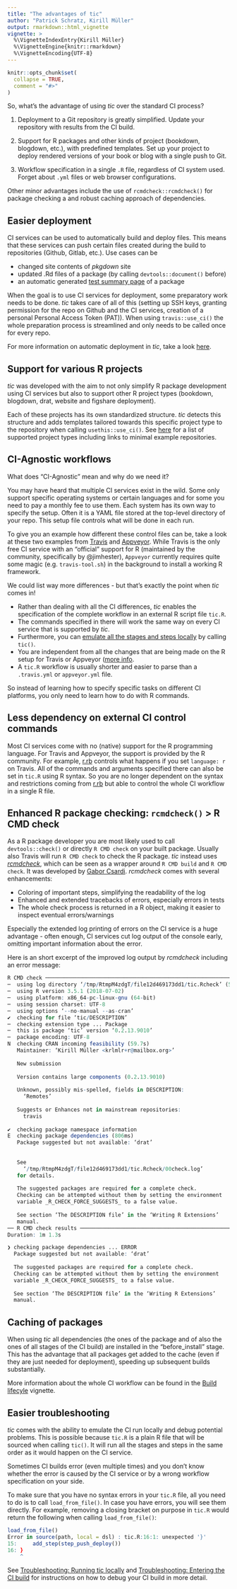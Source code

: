 ```yaml
---
title: "The advantages of tic"
author: "Patrick Schratz, Kirill Müller"
output: rmarkdown::html_vignette
vignette: >
  %\VignetteIndexEntry{Kirill Müller}
  %\VignetteEngine{knitr::rmarkdown}
  %\VignetteEncoding{UTF-8}
---
```


```r
knitr::opts_chunk$set(
  collapse = TRUE,
  comment = "#>"
)
```

So, what's the advantage of using *tic* over the standard CI process?

1. Deployment to a Git repository is greatly simplified. 
   Update your repository with results from the CI build.

1. Support for R packages and other kinds of project (bookdown, blogdown, etc.), with predefined templates. 
   Set up your project to deploy rendered versions of your book or blog with a single push to Git.

1. Workflow specification in a single `.R` file, regardless of CI system used.  
   Forget about `.yml` files or web browser configurations.
   
Other minor advantages include the use of `rcmdcheck::rcmdcheck()` for package checking a and robust caching approach of dependencies.

## Easier deployment

CI services can be used to automatically build and deploy files.
This means that these services can push certain files created during the build to repositories (Github, Gitlab, etc.).
Use cases can be

- changed site contents of _pkgdown_ site
- updated .Rd files of a package (by calling `devtools::document()` before)
- an automatic generated [test summary page](https://github.com/yonicd/covrpage) of a package 

When the goal is to use CI services for deployment, some preparatory work needs to be done.
*tic* takes care of all of this (setting up SSH keys, granting permission for the repo on Github and the CI services, creation of a personal Personal Access Token (PAT)).
When using `travis::use_ci()` the whole preparation process is streamlined and only needs to be called once for every repo.

For more information on automatic deployment in *tic*, take a look [here](deployment.html).

## Support for various R projects

*tic* was developed with the aim to not only simplify R package development using CI services but also to support other R project types (bookdown, blogdown, drat, website and figshare deployment). 

Each of these projects has its own standardized structure. 
*tic* detects this structure and adds templates tailored towards this specific project type to the repository when calling `usethis::use_ci()`.
See [here](tic.html#example-projects) for a list of supported project types including links to minimal example repositories. 

## CI-Agnostic workflows

What does "CI-Agnostic" mean and why do we need it?

You may have heard that multiple CI services exist in the wild.
Some only support specific operating systems or certain languages and for some you need to pay a monthly fee to use them.
Each system has its own way to specify the setup. 
Often it is a YAML file stored at the top-level directory of your repo.
This setup file controls what will be done in each run.

To give you an example how different these control files can be, take a look at these two examples from [Travis](https://github.com/tidyverse/dplyr/blob/master/.travis.yml) and [Appveyor](https://github.com/tidyverse/dplyr/blob/master/appveyor.yml).
While Travis is the only free CI service with an "official" support for R (maintained by the community, specifically by @jimhester), `Appveyor` currently requires quite some magic (e.g. `travis-tool.sh`) in the background to install a working R framework. 

We could list way more differences - but that's exactly the point when *tic* comes in!

- Rather than dealing with all the CI differences, *tic* enables the specification of the complete workflow in an external R script file `tic.R`.
- The commands specified in there will work the same way on every CI service that is supported by *tic*.
- Furthermore, you can [emulate all the stages and steps locally](advantages.html#less-dependency-on-external-ci-control-commands) by calling `tic()`.
- You are independent from all the changes that are being made on the R setup for Travis or Appveyor ([more info]((advantages.html#less-dependency-on-external-ci-control-commands)).
- A `tic.R` workflow is usually shorter and easier to parse than a `.travis.yml` or `appveyor.yml` file.

So instead of learning how to specify specific tasks on different CI platforms, you only need to learn how to do with R commands.

## Less dependency on external CI control commands

Most CI services come with no (native) support for the R programming language.
For Travis and Appveyor, the support is provided by the R community.
For example, [r.rb](https://github.com/travis-ci/travis-build/blob/master/lib/travis/build/script/r.rb) controls what happens if you set `language: r` on Travis.
All of the commands and arguments specified there can also be set in `tic.R` using R syntax.
So you are no longer dependent on the syntax and restrictions coming from [r.rb](https://github.com/travis-ci/travis-build/blob/master/lib/travis/build/script/r.rb) but able to control the whole CI workflow in a single R file.

## Enhanced R package checking: `rcmdcheck()` > R CMD check

As a R package developer you are most likely used to call `devtools::check()` or directly `R CMD check` on your built package.
Usually also Travis will run `R CMD check` to check the R package.
*tic* instead uses  [*rcmdcheck*](https://github.com/r-lib/rcmdcheck), which can be seen as a wrapper around `R CMD build` and `R CMD check`.
It was developed by [Gabor Csardi](https://github.com/gaborcsardi).
*rcmdcheck* comes with several enhancements:

- Coloring of important steps, simplifying the readability of the log
- Enhanced and extended tracebacks of errors, especially errors in tests
- The whole check process is returned in a R object, making it easier to inspect eventual errors/warnings

Especially the extended log printing of errors on the CI service is a huge advantage - often enough, CI services cut log output of the console early, omitting important information about the error. 

Here is an short excerpt of the improved log output by *rcmdcheck* including an error message:

```r
R CMD check ──────────────────────────────────────────────────────────────────────────────────────────────────────────────────────────────────────────
─  using log directory ‘/tmp/RtmpM4zdgT/file12d469173dd1/tic.Rcheck’ (581ms)
─  using R version 3.5.1 (2018-07-02)
─  using platform: x86_64-pc-linux-gnu (64-bit)
─  using session charset: UTF-8
─  using options ‘--no-manual --as-cran’
✔  checking for file ‘tic/DESCRIPTION’
─  checking extension type ... Package
─  this is package ‘tic’ version ‘0.2.13.9010’
─  package encoding: UTF-8
N  checking CRAN incoming feasibility (59.7s)
   Maintainer: ‘Kirill Müller <krlmlr+r@mailbox.org>’
   
   New submission
   
   Version contains large components (0.2.13.9010)
   
   Unknown, possibly mis-spelled, fields in DESCRIPTION:
     ‘Remotes’
   
   Suggests or Enhances not in mainstream repositories:
     travis
   
✔  checking package namespace information
E  checking package dependencies (806ms)
   Package suggested but not available: ‘drat’
   
   
   See
     ‘/tmp/RtmpM4zdgT/file12d469173dd1/tic.Rcheck/00check.log’
   for details.
   
   The suggested packages are required for a complete check.
   Checking can be attempted without them by setting the environment
   variable _R_CHECK_FORCE_SUGGESTS_ to a false value.
   
   See section ‘The DESCRIPTION file’ in the ‘Writing R Extensions’
   manual.
── R CMD check results ───────────────────────────────────────────────────────────────────────────────────────────────────────────── tic 0.2.13.9010 ────
Duration: 1m 1.3s

❯ checking package dependencies ... ERROR
  Package suggested but not available: ‘drat’
  
  The suggested packages are required for a complete check.
  Checking can be attempted without them by setting the environment
  variable _R_CHECK_FORCE_SUGGESTS_ to a false value.
  
  See section ‘The DESCRIPTION file’ in the ‘Writing R Extensions’
  manual.
```

## Caching of packages

When using *tic* all dependencies (the ones of the package and of also the ones of all stages of the CI build) are installed in the "before_install" stage. 
This has the advantage that all packages get added to the cache (even if they are just needed for deployment), speeding up subsequent builds substantially.

More information about the whole CI workflow can be found in the [Build lifecyle](build-lifecycle.html) vignette.

## Easier troubleshooting

*tic* comes with the ability to emulate the CI run locally and debug potential problems. 
This is possible because `tic.R` is a plain R file that will be sourced when calling `tic()`.
It will run all the stages and steps in the same order as it would happen on the CI service.

Sometimes CI builds error (even multiple times) and you don't know whether the error is caused by the CI service or by a wrong workflow specification on your side.

To make sure that you have no syntax errors in your `tic.R` file, all you need to do is to call `load_from_file()`.
In case you have errors, you will see them directly.
For example, removing a closing bracket on purpose in `tic.R` would return the following when calling `load_from_file()`:

```r
load_from_file()
Error in source(path, local = dsl) : tic.R:16:1: unexpected '}'
15:     add_step(step_push_deploy())
16: }
    ^
```

See [Troubleshooting: Running tic locally](advanced#troubleshooting-running-tic-locally) and [Troubleshooting: Entering the CI build](advanced#troubleshooting-entering-the-cI-build) for instructions on how to debug your CI build in more detail.
